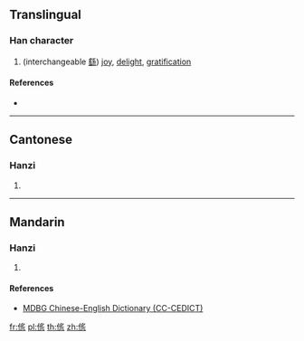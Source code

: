 {{character info/new}}
==Translingual==

===Han character===
{{Han char|rn=9|rad=人|as=11|sn=13|four=|canj=OBYR|ids=⿰亻⿱⿻夕丶言}}

# (interchangeable [[繇]]) [[joy]], [[delight]], [[gratification]]

====References====
* {{Han ref|kx=0114.290|hdz=10213.050|uh=347E|ud=13438}}

----

==Cantonese==

===Hanzi===
{{yue-hanzi|jyut=[[ziu4]]|y=jiu4}}

# {{defn|lang=yue|sort=人11}}

----

==Mandarin==

===Hanzi===
{{cmn-hanzi|pin=[[yáo]] ([[yao2]]), [[xiáo]] ([[xiao2]])|wg=yao<sup>2</sup>, hsiao<sup>2</sup>}}

# {{defn|lang=cmn|sort=人11}}

====References====
* [http://www.mdbg.net/chindict/chindict.php?page=worddict&wdrst=1&wdqb=%E3%91%BE MDBG Chinese-English Dictionary (CC-CEDICT)]

[[fr:㑾]]
[[pl:㑾]]
[[th:㑾]]
[[zh:㑾]]
